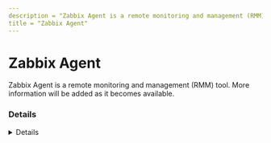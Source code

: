 ```yaml
---
description = "Zabbix Agent is a remote monitoring and management (RMM) tool. More information will be added as it becomes available."
title = "Zabbix Agent"
---
```




# Zabbix Agent

Zabbix Agent is a remote monitoring and management (RMM) tool. More information will be added as it becomes available.

### Details
<Details author={""}
         category={""}
         created={""}
         website={""}
         lastModified={"2/14/2024"}
         privileges={""}
         free={ "" }
         verification={""}
/>

#### Installation Paths
<Card code={ ["zabbix_agent*.exe"] }/>





### Forensic Artifacts




#### Network Artifacts
<EuiSpacer size="xl"/>
<NetworkArtifactsTable data={ [{"Description": "Known remote domains", "Domains": ["user_managed", "zabbix.com"], "Ports": []}] }/>




### Detections
- Detects potential network activity of Zabbix Agent RMM tool
  - [Sigma Rule](https://github.com/magicsword-io/LOLRMM/blob/main/detections/sigma/zabbix_agent_network_sigma.yml)
- Detects potential processes activity of Zabbix Agent RMM tool
  - [Sigma Rule](https://github.com/magicsword-io/LOLRMM/blob/main/detections/sigma/zabbix_agent_processes_sigma.yml)

### References
- [https://www.zabbix.com/documentation/current/en/manual/appendix/install/windows_agent](https://www.zabbix.com/documentation/current/en/manual/appendix/install/windows_agent)

